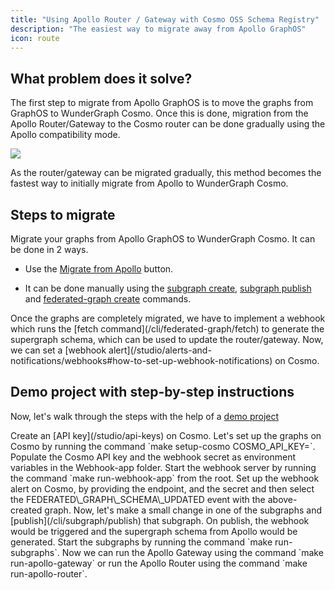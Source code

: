 ```yaml
---
title: "Using Apollo Router / Gateway with Cosmo OSS Schema Registry"
description: "The easiest way to migrate away from Apollo GraphOS"
icon: route
---
```


## What problem does it solve?

The first step to migrate from Apollo GraphOS is to move the graphs from GraphOS to WunderGraph Cosmo. Once this is done, migration from the Apollo Router/Gateway to the Cosmo router can be done gradually using the Apollo compatibility mode.

<Frame caption="Apollo compatibility mode">
  <img src="/images/tutorial/image-3.png" />
</Frame>

As the router/gateway can be migrated gradually, this method becomes the fastest way to initially migrate from Apollo to WunderGraph Cosmo.

## Steps to migrate

<Steps>
  <Step>
   Migrate your graphs from Apollo GraphOS to WunderGraph Cosmo. It can be done in 2 ways.

   * Use the [Migrate from Apollo](/studio/migrate-from-apollo) button.

   * It can be done manually using the [subgraph create](/cli/subgraph/create), [subgraph publish](/cli/subgraph/publish) and [federated-graph create](/cli/federated-graph/create) commands.
  </Step>
  <Step>
   Once the graphs are completely migrated, we have to implement a webhook which runs the [fetch command](/cli/federated-graph/fetch) to generate the supergraph schema, which can be used to update the router/gateway.
  </Step>
  <Step>
   Now, we can set a [webhook alert](/studio/alerts-and-notifications/webhooks#how-to-set-up-webhook-notifications) on Cosmo.
  </Step>
</Steps>

## Demo project with step-by-step instructions

Now, let's walk through the steps with the help of a [demo project](https://github.com/wundergraph/apollo-federation-compatibility-demo)

<Steps>
  <Step>
   Create an [API key](/studio/api-keys) on Cosmo.
  </Step>
  <Step>
   Let's set up the graphs on Cosmo by running the command `make setup-cosmo COSMO_API_KEY=<api-key>`.
  </Step>
  <Step>
   Populate the Cosmo API key and the webhook secret as environment variables in the Webhook-app folder.
  </Step>
  <Step>
   Start the webhook server by running the command `make run-webhook-app` from the root.
  </Step>
  <Step>
   Set up the webhook alert on Cosmo, by providing the endpoint, and the secret and then select the FEDERATED\_GRAPH\_SCHEMA\_UPDATED event with the above-created graph.
  </Step>
  <Step>
   Now, let's make a small change in one of the subgraphs and [publish](/cli/subgraph/publish) that subgraph.
  </Step>
  <Step>
   On publish, the webhook would be triggered and the supergraph schema from Apollo would be generated.
  </Step>
  <Step>
   Start the subgraphs by running the command `make run-subgraphs`.
  </Step>
  <Step>
   Now we can run the Apollo Gateway using the command `make run-apollo-gateway` or run the Apollo Router using the command `make run-apollo-router`.
  </Step>
</Steps>
